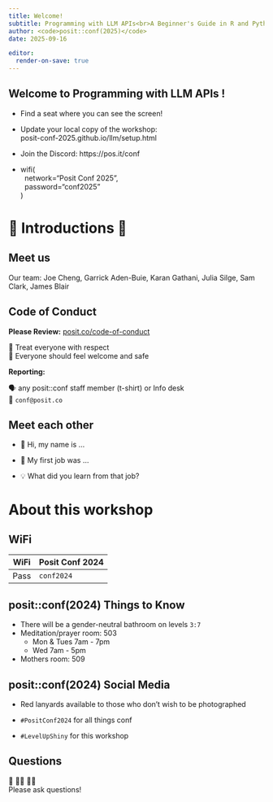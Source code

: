 ```yaml
---
title: Welcome!
subtitle: Programming with LLM APIs<br>A Beginner's Guide in R and Python
author: <code>posit::conf(2025)</code>
date: 2025-09-16

editor:
  render-on-save: true
---
```


## Welcome to [Programming&nbsp;with&nbsp;LLM&nbsp;APIs&nbsp;]{.dark-blue}! {.fs-step-2 background-image="assets/retro-mac.jpg" background-size="cover" background-position="bottom left"}

* Find a seat where you can see the screen!

* Update your local copy of the workshop: \
  [posit-conf-2025.github.io/llm/setup.html]{.code .b .orange}

* Join the Discord: [https://pos.it/conf]{.code .orange .b}

* [wifi(<br>&nbsp;&nbsp;network="Posit Conf 2025",<br>&nbsp;&nbsp;password="conf2025"<br>)]{.code}

```{=html}
<style>
.reveal .footer {
  font-size: 1em !important;
}
</style>
```

# 🤝 Introductions 🤝 {.middle}

## [Meet us]{.hidden} {background-image="assets/team.png" background-size="contain"}

::: visually-hidden
Our team: Joe Cheng, Garrick Aden-Buie, Karan Gathani, Julia Silge, Sam Clark, James Blair
:::

## Code of Conduct

**Please Review:** [posit.co/code-of-conduct](https://posit.co/code-of-conduct/)

💙 Treat everyone with respect \
🧡 Everyone should feel welcome and safe

**Reporting:**

🗣️ any posit::conf staff member (t-shirt) or Info desk \
📧 `conf@posit.co`

## Meet each other {.middle}

::: {.fs-step-3 .incremental}
* 👋 Hi, my name is ...

* 💼 My first job was ...

* 💡 What did you learn from that job?
:::

# About this workshop {.middle}

## WiFi {.text-center .middle}

::: {.fs-step-3 style="min-width: 500px"}
| WiFi | Posit Conf 2024 |
|------|-----------------|
| Pass | `conf2024`      |
:::


## posit::conf(2024) Things to Know

::: incremental
* There will be a gender-neutral bathroom on levels `3:7`
* Meditation/prayer room: 503
    * Mon & Tues 7am - 7pm
    * Wed 7am - 5pm
* Mothers room: 509
:::

## posit::conf(2024) Social Media

* [Red lanyards]{.red .b} available to those who don't wish to be photographed

* `#PositConf2024` for all things conf

* `#LevelUpShiny` for this workshop

## Questions

::: {.flex .flex-column .fs-step-4 .justify-center-ns .text-center style="min-height: 60vh"}
🙋 🙋‍♀️ 🙋‍♂️ \
Please ask questions!
:::


## Stickies

::: {.easy-columns style="margin-top: var(--space-xl); font-size: var(--step-3);"}
::: {.flex .flex-column .items-center .justify-center .text-center}
🟩

All good \
I'm done
:::
::: {.flex .flex-column .items-center .justify-center .text-center}
🟥

Not great \
Need time or help
:::
:::


## Schedule

{{< partial ../partials/schedule.qmd >}}

## Schedule

::: {.table-highlight-even}
{{< partial ../partials/schedule.qmd >}}
:::

## Schedule

::: {.table-what-matters}
{{< partial ../partials/schedule.qmd >}}
:::


## Discord

::: {.easy-columns}
::: col
1. Go [posit.co/conference](https://posit.co/conference)
1. Click **Login**
1. Find and click the discord banner
:::
::: col
![](assets/discord-banner.png)
:::
:::


::: {.text-center .fs-step-2}
Our workshop channel \
[#workshop-level-up-shiny]{.code .purple}
:::


# Computering {.middle .text-center}

## Posit Cloud

::: {.fs-step-3}
**Step 1.** Join the [Level Up for Shiny Posit Cloud workspace](../setup.qmd#using-posit-cloud)

::: fragment
**Step 2.** Start `level-up-shiny` assignment

::: text-center
![](../assets/posit-cloud-project.png){width="80%"}
:::
:::
:::


## Cloud session {.text-center}

![](../assets/posit-cloud-project-session.png){style="max-height: 700px"}


## File organization

::: {.table-no-border style="--row-padding: var(--space-xs);"}
|  |  |
|:---|:------------|
| `_exercises/` | Files for **Your Turn** exercises |
| `_examples/` | Files for my demo examples |
| `website/` | The website and slides |
| `./*` | Lots of project related files you can ignore |
:::

## Exercise Solutions

::: {.flex .flex-column .fs-step-2 .justify-center-ns .items-center-ns style="min-height: 60vh"}
👨‍💻 👩‍💻 `_exercises/01_app.R` \
[&nbsp;&nbsp;&nbsp;🫣&nbsp;&nbsp;&nbsp; `_exercises/01_solution_app.R`]{.fragment}
:::

# Let's Dive In! {.middle}
